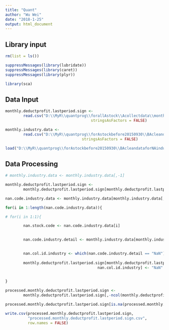 ```yaml
---
title: "Quant"
author: "Wu Wei"
date: "2018-1-25"
output: html_document
---
```




## Library input
```r
rm(list = ls())

suppressMessages(library(lubridate))
suppressMessages(library(caret))
suppressMessages(library(plyr))

library(sca)

```

## Data Input

```r
monthly.deductprofit.lastperiod.sign <- 
        read.csv("D:\\MyR\\quantprog\\forallAstock\\Acollectdata\\monthly.deductprofit.lastperiod.sign.csv", 
                                      stringsAsFactors = FALSE)

monthly.industry.data <- 
        read.csv("D:\\MyR\\quantprog\\forAstockbefore20150930\\BAcleandataforNAindustry\\processed.monthly.industry.data.csv", 
                                  stringsAsFactors = FALSE)

```

```r
load("D:\\MyR\\quantprog\\forAstockbefore20150930\\BAcleandataforNAindustry\\stockcode")
```


## Data Processing


```r
# monthly.industry.data <- monthly.industry.data[,-1]

```

```r
monthly.deductprofit.lastperiod.sign <- 
        monthly.deductprofit.lastperiod.sign[monthly.deductprofit.lastperiod.sign$X %in% (paste0("X",stockcode)),]

```


```r
nan.code.industry.data <- monthly.industry.data[monthly.industry.data[,2] == "NaN",1]

for(i in 1:length(nan.code.industry.data)){

# for(i in 1:1){

        nan.stock.code <- nan.code.industry.data[i]
        

        nan.code.industry.detail <- monthly.industry.data[monthly.industry.data[,1] == nan.stock.code,]
        

        nan.col.id.industry <- which(nan.code.industry.detail == "NaN")
        
        monthly.deductprofit.lastperiod.sign[monthly.deductprofit.lastperiod.sign[,1] == paste0("X",nan.stock.code), 
                                         nan.col.id.industry] <- "NaN"
                                            

}
```

```r
processed.monthly.deductprofit.lastperiod.sign <- 
        monthly.deductprofit.lastperiod.sign[,-ncol(monthly.deductprofit.lastperiod.sign)]
```

```r
processed.monthly.deductprofit.lastperiod.sign[is.na(processed.monthly.deductprofit.lastperiod.sign)] <- "NaN"
```


```r

write.csv(processed.monthly.deductprofit.lastperiod.sign, 
          "processed.monthly.deductprofit.lastperiod.sign.csv",
          row.names = FALSE)


```

